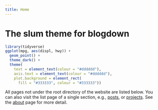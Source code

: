 ```yaml
---
title: Home
---
```


# The slum theme for blogdown

```r
library(tidyverse)
ggplot(mpg, aes(displ, hwy)) + 
  geom_point() + 
  theme_dark() + 
  theme(
    text = element_text(colour = "#dddddd"),
    axis.text = element_text(colour = "#dddddd"),
    plot.background = element_rect(
      fill = "#333333", colour = "#333333"))
```

All pages not under the root directory of the website are listed below. You can also visit the list page of a single section, e.g., [posts](/post/), or [projects](/project/). See the [about](/about/) page for more detail.

